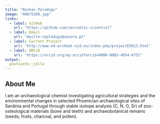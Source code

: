 ```yaml
---
title: "Roshan Paladugu"
image: "40675208.jpg"
links:
  - label: GitHub
    url: "https://github.com/sarcastic-scientist"
  - label: Email
    url: "mailto:rpaladugu@uevora.pt"
  - label: Current Project
    url: "http://www.ed-archmat-ejd.eu/index.php/projectESR13.html"
  - label: ORCiD
    url: "https://orcid.org/my-orcid?orcid=0000-0003-4954-6752"
output:
  postcards::jolla
---
```

## About Me

I am an archaeological chemist investigating agricultural strategies and the environmental changes in selected Phoenician archaeological sites of Sardinia and Portugal through stable isotope analysis (C, N, O, Sr) of zoo-osteological materials (bone and teeth) and archaeobotanical remains (seeds, fruits, charcoal, and pollen).